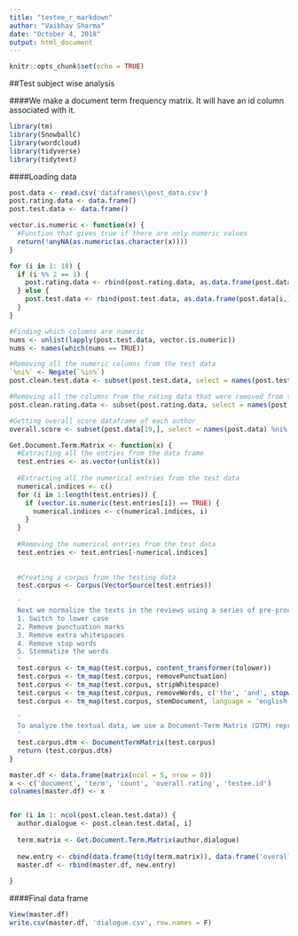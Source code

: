 ```yaml
---
title: "testee_r_markdown"
author: "Vaibhav Sharma"
date: "October 4, 2018"
output: html_document
---
```


```r
knitr::opts_chunk$set(echo = TRUE)
```

##Test subject wise analysis

####We make a document term frequency matrix. It will have an id column associated with it.

```r
library(tm)
library(SnowballC)
library(wordcloud)
library(tidyverse)
library(tidytext)
```

####Loading data
```r
post.data <- read.csv('dataframes\\post_data.csv')
post.rating.data <- data.frame()
post.test.data <- data.frame()
```


```r
vector.is.numeric <- function(x) {
  #Function that gives true if there are only numeric values
  return(!anyNA(as.numeric(as.character(x))))
}

for (i in 1: 18) {
  if (i %% 2 == 1) {
    post.rating.data <- rbind(post.rating.data, as.data.frame(post.data[i,]))
  } else {
    post.test.data <- rbind(post.test.data, as.data.frame(post.data[i,]))
  }
}

#Finding which columns are numeric
nums <- unlist(lapply(post.test.data, vector.is.numeric)) 
nums <- names(which(nums == TRUE))

#Removing all the numeric columns from the test data
`%ni%` <- Negate(`%in%`)
post.clean.test.data <- subset(post.test.data, select = names(post.test.data) %ni% nums)

#Removing all the columns from the rating data that were removed from the test data
post.clean.rating.data <- subset(post.rating.data, select = names(post.rating.data) %ni% nums)

#Getting overall score dataframe of each author
overall.score <- subset(post.data[19,], select = names(post.data) %ni% nums)

Get.Document.Term.Matrix <- function(x) {
  #Extracting all the entries from the data frame
  test.entries <- as.vector(unlist(x))
  
  #Extracting all the numerical entries from the test data
  numerical.indices <- c()
  for (i in 1:length(test.entries)) {
    if (vector.is.numeric(test.entries[i]) == TRUE) {
      numerical.indices <- c(numerical.indices, i)
    }
  }
  
  #Removing the numerical entries from the test data
  test.entries <- test.entries[-numerical.indices]
  
  
  #Creating a corpus from the testing data
  test.corpus <- Corpus(VectorSource(test.entries))
  
  '
  Next we normalize the texts in the reviews using a series of pre-processing steps:
  1. Switch to lower case
  2. Remove punctuation marks
  3. Remove extra whitespaces
  4. Remove stop words
  5. Stemmatize the words
  '
  test.corpus <- tm_map(test.corpus, content_transformer(tolower))
  test.corpus <- tm_map(test.corpus, removePunctuation)
  test.corpus <- tm_map(test.corpus, stripWhitespace)
  test.corpus <- tm_map(test.corpus, removeWords, c('the', 'and', stopwords('english')))
  test.corpus <- tm_map(test.corpus, stemDocument, language = 'english')
  
  '
  To analyze the textual data, we use a Document-Term Matrix (DTM) representation: documents as the rows, terms/words as the columns, frequency of the term in the document as the entries. Because the number of unique words in the corpus the dimension can be large.
  '
  test.corpus.dtm <- DocumentTermMatrix(test.corpus)
  return (test.corpus.dtm)
}

master.df <- data.frame(matrix(ncol = 5, nrow = 0))
x <- c('document', 'term', 'count', 'overall.rating', 'testee.id')
colnames(master.df) <- x


for (i in 1: ncol(post.clean.test.data)) {
  author.dialogue <- post.clean.test.data[, i]
  
  term.matrix <- Get.Document.Term.Matrix(author.dialogue)
  
  new.entry <- cbind(data.frame(tidy(term.matrix)), data.frame('overall.rating' = overall.score[[i]]), data.frame('testee.id' = names(post.clean.test.data)[i]))
  master.df <- rbind(master.df, new.entry)
  
}
```

####Final data frame
```r
View(master.df)
write.csv(master.df, 'dialogue.csv', row.names = F)
```